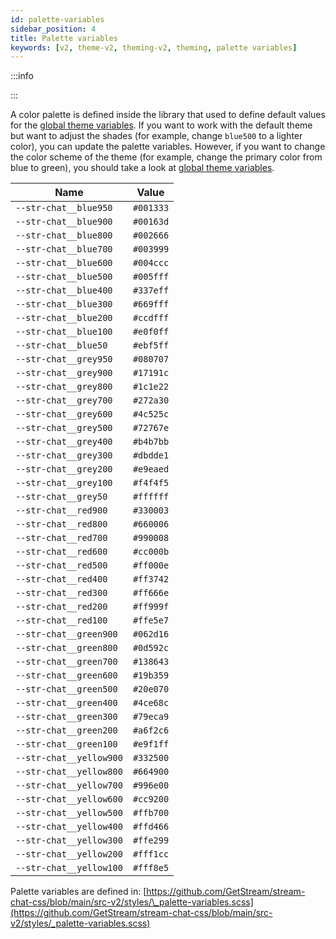 ```yaml
---
id: palette-variables
sidebar_position: 4
title: Palette variables
keywords: [v2, theme-v2, theming-v2, theming, palette variables]
---
```



:::info

<SDKSpecific name='angular'>
  <V2Warning themingAndCSSPath='../../concepts/themeing' />
</SDKSpecific>

<SDKSpecific name='react'>
  <V2Warning themingAndCSSPath='../../customization/css_and_theming' />
</SDKSpecific>

:::

A color palette is defined inside the library that used to define default values for the [global theme variables](./global-variables.mdx). If you want to work with the default theme but want to adjust the shades (for example, change `blue500` to a lighter color), you can update the palette variables. However, if you want to change the color scheme of the theme (for example, change the primary color from blue to green), you should take a look at [global theme variables](./global-variables.mdx).

| Name                    | Value     |
| ----------------------- | --------- |
| `--str-chat__blue950`   | `#001333` |
| `--str-chat__blue900`   | `#00163d` |
| `--str-chat__blue800`   | `#002666` |
| `--str-chat__blue700`   | `#003999` |
| `--str-chat__blue600`   | `#004ccc` |
| `--str-chat__blue500`   | `#005fff` |
| `--str-chat__blue400`   | `#337eff` |
| `--str-chat__blue300`   | `#669fff` |
| `--str-chat__blue200`   | `#ccdfff` |
| `--str-chat__blue100`   | `#e0f0ff` |
| `--str-chat__blue50`    | `#ebf5ff` |
| `--str-chat__grey950`   | `#080707` |
| `--str-chat__grey900`   | `#17191c` |
| `--str-chat__grey800`   | `#1c1e22` |
| `--str-chat__grey700`   | `#272a30` |
| `--str-chat__grey600`   | `#4c525c` |
| `--str-chat__grey500`   | `#72767e` |
| `--str-chat__grey400`   | `#b4b7bb` |
| `--str-chat__grey300`   | `#dbdde1` |
| `--str-chat__grey200`   | `#e9eaed` |
| `--str-chat__grey100`   | `#f4f4f5` |
| `--str-chat__grey50`    | `#ffffff` |
| `--str-chat__red900`    | `#330003` |
| `--str-chat__red800`    | `#660006` |
| `--str-chat__red700`    | `#990008` |
| `--str-chat__red600`    | `#cc000b` |
| `--str-chat__red500`    | `#ff000e` |
| `--str-chat__red400`    | `#ff3742` |
| `--str-chat__red300`    | `#ff666e` |
| `--str-chat__red200`    | `#ff999f` |
| `--str-chat__red100`    | `#ffe5e7` |
| `--str-chat__green900`  | `#062d16` |
| `--str-chat__green800`  | `#0d592c` |
| `--str-chat__green700`  | `#138643` |
| `--str-chat__green600`  | `#19b359` |
| `--str-chat__green500`  | `#20e070` |
| `--str-chat__green400`  | `#4ce68c` |
| `--str-chat__green300`  | `#79eca9` |
| `--str-chat__green200`  | `#a6f2c6` |
| `--str-chat__green100`  | `#e9f1ff` |
| `--str-chat__yellow900` | `#332500` |
| `--str-chat__yellow800` | `#664900` |
| `--str-chat__yellow700` | `#996e00` |
| `--str-chat__yellow600` | `#cc9200` |
| `--str-chat__yellow500` | `#ffb700` |
| `--str-chat__yellow400` | `#ffd466` |
| `--str-chat__yellow300` | `#ffe299` |
| `--str-chat__yellow200` | `#fff1cc` |
| `--str-chat__yellow100` | `#fff8e5` |


Palette variables are defined in: [https://github.com/GetStream/stream-chat-css/blob/main/src-v2/styles/\_palette-variables.scss](https://github.com/GetStream/stream-chat-css/blob/main/src-v2/styles/_palette-variables.scss)
